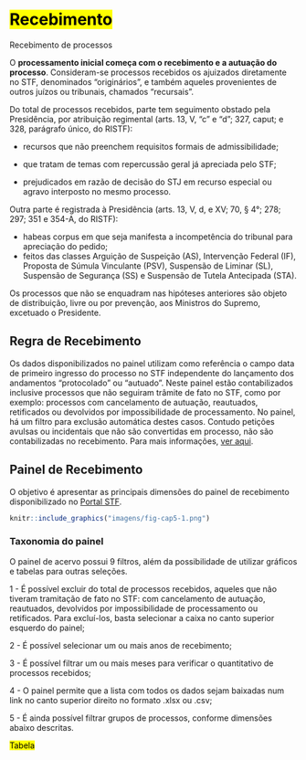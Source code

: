 # <mark>Recebimento</mark> {#recebimento}

Recebimento de processos

O **processamento inicial começa com o recebimento e a autuação do processo**. Consideram-se processos recebidos os ajuizados diretamente no STF, denominados “originários”, e também aqueles provenientes de outros juízos ou tribunais, chamados “recursais”.

Do total de processos recebidos, parte tem seguimento obstado pela Presidência, por atribuição regimental (arts. 13, V, “c” e “d”; 327, caput; e 328, parágrafo único, do RISTF): 

- recursos que não preenchem requisitos formais de admissibilidade;

- que tratam de temas com repercussão geral já apreciada pelo STF; 

- prejudicados em razão de decisão do STJ em recurso especial ou agravo interposto no mesmo processo.

Outra parte é registrada à Presidência (arts. 13, V, d, e XV; 70, § 4°; 278; 297; 351 e 354-A, do RISTF): 

- habeas corpus em que seja manifesta a incompetência do tribunal para apreciação do pedido; 
- feitos das classes Arguição de Suspeição (AS), Intervenção Federal (IF), Proposta de Súmula Vinculante (PSV), Suspensão de Liminar (SL), Suspensão de Segurança (SS) e Suspensão de Tutela Antecipada (STA).

Os processos que não se enquadram nas hipóteses anteriores são objeto de distribuição, livre ou por prevenção, aos Ministros do Supremo, excetuado o Presidente.

## Regra de Recebimento

Os dados disponibilizados no painel utilizam como referência o campo data de primeiro ingresso do processo no STF independente do lançamento dos andamentos “protocolado” ou “autuado”.
Neste painel estão contabilizados inclusive processos que não seguiram trâmite de fato no STF, como por exemplo: processos com cancelamento de autuação, reautuados, retificados ou devolvidos por impossibilidade de processamento. No painel, há um filtro para exclusão automática destes casos. 
Contudo petições avulsas ou incidentais que não são convertidas em processo, não são contabilizadas no recebimento. Para mais informações, [ver aqui](#painel-recebimento ).

## Painel de Recebimento {#painel-recebimento}

O objetivo é apresentar as principais dimensões do painel de recebimento disponibilizado no [Portal STF](https://transparencia.stf.jus.br/single/?appid=b282ea92-29ef-4eeb-9676-2b9615ddfabd&sheet=ef87c134-e282-47ac-8f8f-813754f74e76).


```r
knitr::include_graphics("imagens/fig-cap5-1.png")
```

### Taxonomia do painel
O painel de acervo possui 9 filtros, além da possibilidade de utilizar gráficos e tabelas para outras seleções. 

1 - É possível excluir do total de processos recebidos, aqueles que não tiveram tramitação de fato no STF:  com cancelamento de autuação, reautuados, devolvidos por impossibilidade de processamento ou retificados. Para excluí-los, basta selecionar a caixa no canto superior esquerdo do painel;

2 - É possível selecionar um ou mais anos de recebimento;

3 - É possível filtrar um ou mais meses para verificar o quantitativo de processos recebidos;

4 - O painel permite que a lista com todos os dados sejam baixadas num link no canto superior direito no formato .xlsx ou .csv;

5 - É ainda possível filtrar grupos de processos, conforme dimensões abaixo descritas.

<mark>Tabela</mark>

<!-- ## Equations -->

<!-- Here is an equation. -->

<!-- \begin{equation}  -->
<!--   f\left(k\right) = \binom{n}{k} p^k\left(1-p\right)^{n-k} -->
<!--   (\#eq:binom) -->
<!-- \end{equation}  -->

<!-- You may refer to using `\@ref(eq:binom)`, like see Equation \@ref(eq:binom). -->


<!-- ## Theorems and proofs -->

<!-- Labeled theorems can be referenced in text using `\@ref(thm:tri)`, for example, check out this smart theorem \@ref(thm:tri). -->

<!-- ::: {.theorem #tri} -->
<!-- For a right triangle, if $c$ denotes the *length* of the hypotenuse -->
<!-- and $a$ and $b$ denote the lengths of the **other** two sides, we have -->
<!-- $$a^2 + b^2 = c^2$$ -->
<!-- ::: -->

<!-- Read more here <https://bookdown.org/yihui/bookdown/markdown-extensions-by-bookdown.html>. -->

<!-- ## Callout blocks -->


<!-- The R Markdown Cookbook provides more help on how to use custom blocks to design your own callouts: https://bookdown.org/yihui/rmarkdown-cookbook/custom-blocks.html -->
